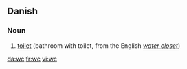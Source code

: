 ==Danish==

===Noun===
{{infl|da|noun|g=n}}

# [[toilet]] (bathroom with toilet, from the English ''[[water closet]]'')

{{tbot entry|Danish|toilet|2007|December|da}}

[[da:wc]]
[[fr:wc]]
[[vi:wc]]